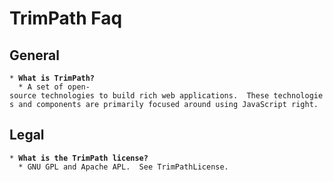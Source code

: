 = TrimPath Faq =

== General ==
 * '''What is TrimPath?'''
   * A set of open-source technologies to build rich web applications.  These technologies and components are primarily focused around using JavaScript right.

== Legal ==
 * '''What is the TrimPath license?''' 
   * GNU GPL and Apache APL.  See TrimPathLicense.